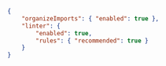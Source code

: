 ```json title="biome.json"
{
	"organizeImports": { "enabled": true },
	"linter": {
		"enabled": true,
		"rules": { "recommended": true }
	}
}

```
